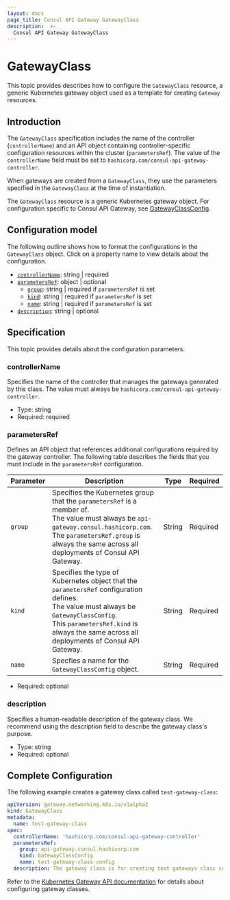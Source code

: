 ```yaml
---
layout: docs
page_title: Consul API Gateway GatewayClass
description:  >-
  Consul API Gateway GatewayClass
---
```


# GatewayClass

This topic provides describes how to configure the `GatewayClass` resource, a generic Kubernetes gateway object used as a template for creating `Gateway` resources.

## Introduction

The `GatewayClass` specification includes the name of the controller (`controllerName`) and an API object containing controller-specific configuration resources within the cluster (`parametersRef`). The value of the `controllerName` field must be set to `hashicorp.com/consul-api-gateway-controller`.

When gateways are created from a `GatewayClass`, they use the parameters specified in the `GatewayClass` at the time of instantiation.

The `GatewayClass` resource is a generic Kubernetes gateway object. For configuration specific to Consul API Gateway, see [GatewayClassConfig](/docs/api-gateway/configuration/gatewayclassconfig).

## Configuration model
The following outline shows how to format the configurations in the `GatewayClass` object. Click on a property name to view details about the configuration.

* [`controllerName`](#controllername): string | required
* [`parametersRef`](#parametersref): object | optional
  * [`group`](#parametersref): string | required if `parametersRef` is set
  * [`kind`](#parametersref): string | required if `parametersRef` is set
  * [`name`](#parametersref): string | required if `parametersRef` is set
* [`description`](#description): string | optional

## Specification

This topic provides details about the configuration parameters.

### controllerName
Specifies the name of the controller that manages the gateways generated by this class.
The value must always be `hashicorp.com/consul-api-gateway-controller`.

* Type: string
* Required: required

### parametersRef
Defines an API object that references additional configurations required by the gateway controller. The following table describes the fields that you must include in the `parametersRef` configuration.

| Parameter | Description | Type | Required |
| ---       | ---         | ---      | --- |
| `group` | Specifies the Kubernetes group that the `parametersRef` is a member of. <br/>The value must always be `api-gateway.consul.hashicorp.com`.<br/>The `parametersRef.group` is always the same across all deployments of Consul API Gateway. | String | Required |
| `kind` | Specifies the type of Kubernetes object that the `parametersRef` configuration defines. <br/>The value must always be `GatewayClassConfig`. <br/> This `parametersRef.kind` is always the same across all deployments of Consul API Gateway. | String | Required |
| `name` | Specfies a name for the `GatewayClassConfig` object. | String | Required |

* Required: optional

### description
Specifies a human-readable description of the gateway class. We recommend using the description field to describe the gateway class's purpose.

* Type: string
* Required: optional

## Complete Configuration
The following example creates a gateway class called `test-gateway-class`:

<CodeBlockConfig filename="gateway.yaml">

  ```yaml
  apiVersion: gateway.networking.k8s.io/v1alpha2
  kind: GatewayClass
  metadata:
    name: test-gateway-class
  spec:
    controllerName: 'hashicorp.com/consul-api-gateway-controller'
    parametersRef:
      group: api-gateway.consul.hashicorp.com
      kind: GatewayClassConfig
      name: test-gateway-class-config
    description: The gateway class is for creating test gateways class configurations
```
</CodeBlockConfig>

Refer to the [Kubernetes Gateway API documentation](https://gateway-api.sigs.k8s.io/v1alpha2/references/spec/#gateway.networking.k8s.io/v1alpha2.GatewayClass) for details about configuring gateway classes.


